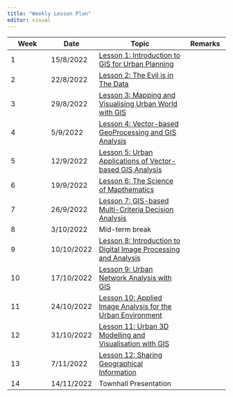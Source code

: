 ```yaml
---
title: "Weekly Lesson Plan"
editor: visual
---
```


| Week | Date       | Topic                                                                                            | Remarks |
|--------------|--------------|-------------------------------|--------------|
| 1    | 15/8/2022  | [Lesson 1: Introduction to GIS for Urban Planning](outline/lesson01_outline.html)                |         |
| 2    | 22/8/2022  | [Lesson 2: The Evil is in The Data](outline/lesson02_outline.html)                               |         |
| 3    | 29/8/2022  | [Lesson 3: Mapping and Visualising Urban World with GIS](outline/lesson03_outline.html)          |         |
| 4    | 5/9/2022   | [Lesson 4: Vector-based GeoProcessing and GIS Analysis](outline/lesson04_outline.html)           |         |
| 5    | 12/9/2022  | [Lesson 5: Urban Applications of Vector-based GIS Analysis](outline/lesson05_outline.html)       |         |
| 6    | 19/9/2022  | [Lesson 6: The Science of Mapthematics](outline/lesson06_outline.html)                           |         |
| 7    | 26/9/2022  | [Lesson 7: GIS-based Multi-Criteria Decision Analysis](outline/lesson07_outline.html)            |         |
| 8    | 3/10/2022  | Mid-term break                                                                                   |         |
| 9    | 10/10/2022 | [Lesson 8: Introduction to Digital Image Processing and Analysis](outline/lesson08_outline.html) |         |
| 10   | 17/10/2022 | [Lesson 9: Urban Network Analysis with GIS](outline/lesson09_outline.html)      |         |
| 11   | 24/10/2022 | [Lesson 10: Applied Image Analysis for the Urban Environment](outline/lesson10_outline.html)                      |         |
| 12   | 31/10/2022 | [Lesson 11: Urban 3D Modelling and Visualisation with GIS](outline/lesson11_outline.html)        |         |
| 13   | 7/11/2022  | [Lesson 12: Sharing Geographical Information](outline/lesson12_outline.html)                     |         |
| 14   | 14/11/2022 | Townhall Presentation                                                                            |         |
